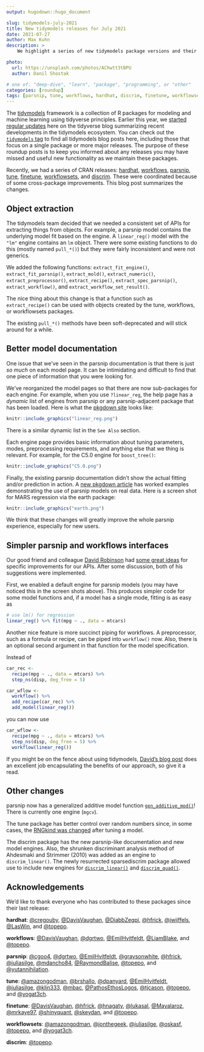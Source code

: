 ```yaml
---
output: hugodown::hugo_document

slug: tidymodels-july-2021
title: New tidymodels releases for July 2021
date: 2021-07-27
author: Max Kuhn
description: >
    We highlight a series of new tidymodels package versions and their improvements.  

photo:
  url: https://unsplash.com/photos/AChwtt3tBPU
  author: Danil Shostak

# one of: "deep-dive", "learn", "package", "programming", or "other"
categories: [roundup] 
tags: [parsnip, tune, workflows, hardhat, discrim, finetune, workflowsets]
---
```


<!--
TODO:
* [ ] Look over / edit the post's title in the yaml
* [ ] Edit (or delete) the description; note this appears in the Twitter card
* [ ] Pick category and tags (see existing with `hugodown::tidy_show_meta()`)
* [ ] Find photo & update yaml metadata
* [ ] Create `thumbnail-sq.jpg`; height and width should be equal
* [ ] Create `thumbnail-wd.jpg`; width should be >5x height
* [ ] `hugodown::use_tidy_thumbnails()`
* [ ] Add intro sentence, e.g. the standard tagline for the package
* [ ] `usethis::use_tidy_thanks()`
-->

The [tidymodels](https://www.tidymodels.org/) framework is a collection of R packages for modeling and machine learning using tidyverse principles. Earlier this year, we [started regular updates](https://www.tidyverse.org/blog/2021/03/tidymodels-2021-q1/) here on the tidyverse blog summarizing recent developments in the tidymodels ecosystem. You can check out the [`tidymodels` tag](https://www.tidyverse.org/tags/tidymodels/) to find all tidymodels blog posts here, including those that focus on a single package or more major releases. The purpose of these roundup posts is to keep you informed about any releases you may have missed and useful new functionality as we maintain these packages.

Recently, we had a series of CRAN releases: [hardhat](https://hardhat.tidymodels.org/news/index.html#hardhat-0-1-6-2021-07-14), [workflows](https://workflows.tidymodels.org/news/#workflows-0-2-3-2021-07-15), [parsnip](https://parsnip.tidymodels.org/news/#parsnip-0-1-7-2021-07-21), [tune](https://tune.tidymodels.org/news/#tune-0-1-6-2021-07-21), [finetune](https://finetune.tidymodels.org/news/#finetune-0-1-0-unreleased), [workflowsets](https://workflowsets.tidymodels.org/news/#workflowsets-0-1-0-unreleased), and [discrim](https://discrim.tidymodels.org/news/#discrim-0-1-3-unreleased). These were coordinated because of some cross-package improvements. This blog post summarizes the changes. 

## Object extraction

The tidymodels team decided that we needed a consistent set of APIs for extracting things from objects. For example, a parsnip model contains the underlying model fit based on the engine. A `linear_reg()` model with the `"lm"` engine contains an `lm` object. There were some existing functions to do this (mostly named `pull_*()`) but they were fairly inconsistent and were not generics. 

We added the following functions: `extract_fit_engine()`, `extract_fit_parsnip()`, `extract_mold()`, `extract_numeric()`, `extract_preprocessor()`, `extract_recipe()`, `extract_spec_parsnip()`, `extract_workflow()`, and `extract_workflow_set_result()`. 

The nice thing about this change is that a function such as `extract_recipe()` can be used with objects created by the tune, workflows, or workflowsets packages. 

The existing `pull_*()` methods have been soft-deprecated and will stick around for a while. 

## Better model documentation

One issue that we've seen in the parsnip documentation is that there is just _so much_ on each model page. It can be intimidating and difficult to find that one piece of information that you were looking for. 

We've reorganized the model pages so that there are now sub-packages for each engine. For example, when you use `?linear_reg`, the help page has a _dynamic_ list of engines from parsnip or any parsnip-adjacent package that has been loaded. Here is what the [pkgdown site](https://parsnip.tidymodels.org/reference/linear_reg.html) looks like: 

```r
knitr::include_graphics("linear_reg.png")
```

There is a similar dynamic list in the `See Also` section. 

Each engine page provides basic information about tuning parameters, modes, preprocessing requirements, and anything else that we thing is relevant. For example, for the C5.0 engine for `boost_tree()`:

```r
knitr::include_graphics("C5.0.png")
```

Finally, the existing parsnip documentation didn't show the actual fitting and/or prediction in action. A [new pkgdown article](https://parsnip.tidymodels.org/articles/articles/Examples.html) has worked examples demonstrating the use of parsnip models on real data. Here is a screen shot for MARS regression via the earth package: 

```r
knitr::include_graphics("earth.png")
```

We think that these changes will greatly improve the whole parsnip experience, especially for new users. 

## Simpler parsnip and workflows interfaces

Our good friend and colleague [David Robinson](https://twitter.com/drob) had [some great ideas](http://varianceexplained.org/r/sliced-ml/#where-tidymodels-can-improve) for specific improvements for our APIs. After some discussion, both of his suggestions were implemented. 

First, we enabled a default engine for parsnip models (you may have noticed this in the screen shots above). This produces simpler code for some model functions and, if a model has a single mode, fitting is as easy as

```r
# use lm() for regression
linear_reg() %>% fit(mpg ~ ., data = mtcars)
```

Another nice feature is more succinct piping for workflows. A preprocessor, such as a formula or recipe, can be piped into `workflow()` now. Also, there is an optional second argument in that function for the model specification. 

Instead of 

```r
car_rec <- 
  recipe(mpg ~ ., data = mtcars) %>% 
  step_ns(disp, deg_free = 5)

car_wflow <- 
  workflow() %>% 
  add_recipe(car_rec) %>% 
  add_model(linear_reg())
```

you can now use

```r
car_wflow <- 
  recipe(mpg ~ ., data = mtcars) %>% 
  step_ns(disp, deg_free = 5) %>% 
  workflow(linear_reg()) 
```  

If you might be on the fence about using tidymodels, [David's blog post](http://varianceexplained.org/r/sliced-ml/) does an excellent job encapsulating the benefits of our approach, so give it a read. 


## Other changes

parsnip now has a generalized additive model function [`gen_additive_mod()`](https://parsnip.tidymodels.org/reference/gen_additive_mod.html)! There is currently one engine (`mgcv`). 

The tune package has better control over random numbers since, in some cases, the [RNGkind was changed](https://github.com/tidymodels/tune/issues/389) after tuning a model. 

The discrim package has the new parsnip-like documentation and new model engines. Also, the shrunken discriminant analysis method of Ahdesmaki and Strimmer (2010) was added as an engine to `discrim_linear()`. The newly resurrected sparsediscrim package allowed use to include new engines for [`discrim_linear()`](https://discrim.tidymodels.org/reference/details_discrim_linear_sparsediscrim.html) and [`discrim_quad()`](https://discrim.tidymodels.org/reference/details_discrim_quad_sparsediscrim.html). 


## Acknowledgements

We'd like to thank everyone who has contributed to these packages since their last release:

**hardhat**: [&#x0040;cregouby](https://github.com/cregouby), [&#x0040;DavisVaughan](https://github.com/DavisVaughan), [&#x0040;DiabbZegpi](https://github.com/DiabbZegpi), [&#x0040;hfrick](https://github.com/hfrick), [&#x0040;jwijffels](https://github.com/jwijffels), [&#x0040;LasWin](https://github.com/LasWin), and [&#x0040;topepo](https://github.com/topepo).

**workflows**: [&#x0040;DavisVaughan](https://github.com/DavisVaughan), [&#x0040;dgrtwo](https://github.com/dgrtwo), [&#x0040;EmilHvitfeldt](https://github.com/EmilHvitfeldt), [&#x0040;LiamBlake](https://github.com/LiamBlake), and [&#x0040;topepo](https://github.com/topepo).

**parsnip**: [&#x0040;cgoo4](https://github.com/cgoo4), [&#x0040;dgrtwo](https://github.com/dgrtwo), [&#x0040;EmilHvitfeldt](https://github.com/EmilHvitfeldt), [&#x0040;graysonwhite](https://github.com/graysonwhite), [&#x0040;hfrick](https://github.com/hfrick), [&#x0040;juliasilge](https://github.com/juliasilge), [&#x0040;mdancho84](https://github.com/mdancho84), [&#x0040;RaymondBalise](https://github.com/RaymondBalise), [&#x0040;topepo](https://github.com/topepo), and [&#x0040;yutannihilation](https://github.com/yutannihilation).

**tune**: [&#x0040;amazongodman](https://github.com/amazongodman), [&#x0040;brshallo](https://github.com/brshallo), [&#x0040;dpanyard](https://github.com/dpanyard), [&#x0040;EmilHvitfeldt](https://github.com/EmilHvitfeldt), [&#x0040;juliasilge](https://github.com/juliasilge), [&#x0040;klin333](https://github.com/klin333), [&#x0040;mbac](https://github.com/mbac), [&#x0040;PathosEthosLogos](https://github.com/PathosEthosLogos), [&#x0040;tjcason](https://github.com/tjcason), [&#x0040;topepo](https://github.com/topepo), and [&#x0040;yogat3ch](https://github.com/yogat3ch).

**finetune**: [&#x0040;DavisVaughan](https://github.com/DavisVaughan), [&#x0040;hfrick](https://github.com/hfrick), [&#x0040;hnagaty](https://github.com/hnagaty), [&#x0040;lukasal](https://github.com/lukasal), [&#x0040;Mayalaroz](https://github.com/Mayalaroz), [&#x0040;mrkaye97](https://github.com/mrkaye97), [&#x0040;shinyquant](https://github.com/shinyquant), [&#x0040;skeydan](https://github.com/skeydan), and [&#x0040;topepo](https://github.com/topepo).

**workflowsets**: [&#x0040;amazongodman](https://github.com/amazongodman), [&#x0040;jonthegeek](https://github.com/jonthegeek), [&#x0040;juliasilge](https://github.com/juliasilge), [&#x0040;oskasf](https://github.com/oskasf), [&#x0040;topepo](https://github.com/topepo), and [&#x0040;yogat3ch](https://github.com/yogat3ch).

**discrim**: [&#x0040;topepo](https://github.com/topepo).
